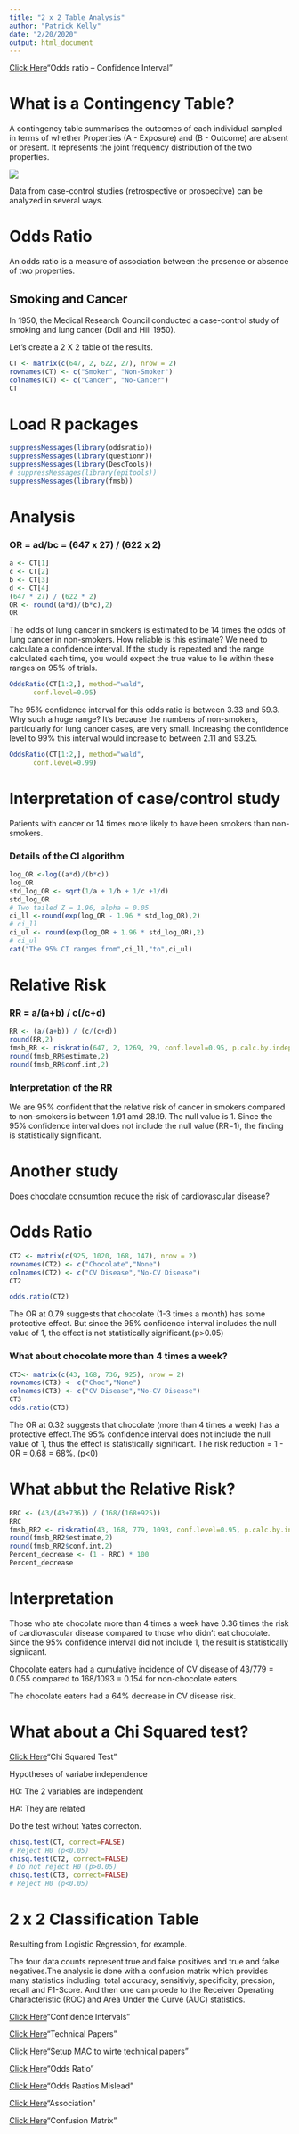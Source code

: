 ```yaml
---
title: "2 x 2 Table Analysis"
author: "Patrick Kelly"
date: "2/20/2020"
output: html_document
---
```


[Click Here](https://select-statistics.co.uk/calculators/confidence-interval-calculator-odds-ratio/)"Odds ratio – Confidence Interval"

# What is a Contingency Table?

A contingency table summarises the outcomes of each individual sampled in terms of whether Properties (A - Exposure) and (B - Outcome) are absent or present. It represents the joint frequency distribution of the two properties.

![](Cont_Table.jpg)

Data from case-control studies (retrospective or prospecitve) can be analyzed in several ways.

# Odds Ratio
An odds ratio is a measure of association between the presence or absence of two properties.

## Smoking and Cancer

In 1950, the Medical Research Council conducted a case-control study of smoking and lung cancer (Doll and Hill 1950).

Let's create a 2 X 2 table of the results.

```r
CT <- matrix(c(647, 2, 622, 27), nrow = 2)
rownames(CT) <- c("Smoker", "Non-Smoker")
colnames(CT) <- c("Cancer", "No-Cancer")
CT
```
# Load R packages

```r
suppressMessages(library(oddsratio))
suppressMessages(library(questionr))
suppressMessages(library(DescTools))
# suppressMessages(library(epitools))
suppressMessages(library(fmsb))
```
# Analysis

### OR = ad/bc = (647 x 27) / (622 x 2) 

```r
a <- CT[1]
c <- CT[2]
b <- CT[3]
d <- CT[4]
(647 * 27) / (622 * 2) 
OR <- round((a*d)/(b*c),2)
OR
```
The odds of lung cancer in smokers is estimated to be 14 times the odds of lung cancer in non-smokers. How reliable is this estimate?
We need to calculate a confidence interval. If the study is repeated and the range calculated each time, you would expect the true value to lie within these ranges on 95% of trials.


```r
OddsRatio(CT[1:2,], method="wald", 
      conf.level=0.95)
```
The 95% confidence interval for this odds ratio is between 3.33 and 59.3. Why such a huge range? It's because the numbers of non-smokers, particularly for lung cancer cases, are very small. Increasing the confidence level to 99% this interval would increase to between 2.11 and 93.25.

```r
OddsRatio(CT[1:2,], method="wald", 
      conf.level=0.99)
```

# Interpretation of case/control study

Patients with cancer or 14 times more likely to have been smokers than non-smokers.



### Details of the CI algorithm

```r
log_OR <-log((a*d)/(b*c))
log_OR
std_log_OR <- sqrt(1/a + 1/b + 1/c +1/d)
std_log_OR
# Two tailed Z = 1.96, alpha = 0.05
ci_ll <-round(exp(log_OR - 1.96 * std_log_OR),2)
# ci_ll
ci_ul <- round(exp(log_OR + 1.96 * std_log_OR),2)
# ci_ul
cat("The 95% CI ranges from",ci_ll,"to",ci_ul)
```

# Relative Risk

### RR = a/(a+b) / c(/c+d)

```r
RR <- (a/(a+b)) / (c/(c+d))
round(RR,2)
fmsb_RR <- riskratio(647, 2, 1269, 29, conf.level=0.95, p.calc.by.independence=TRUE) 
round(fmsb_RR$estimate,2)
round(fmsb_RR$conf.int,2)
```

### Interpretation of the RR

We are 95% confident that the relative risk of cancer in smokers compared to non-smokers is between 1.91 amd 28.19. The null value is 1. Since the 95% confidence interval does not include the null value (RR=1), the finding is statistically significant.

# Another study
Does chocolate consumtion reduce the risk of cardiovascular disease?

# Odds Ratio

```r
CT2 <- matrix(c(925, 1020, 168, 147), nrow = 2)
rownames(CT2) <- c("Chocolate","None")
colnames(CT2) <- c("CV Disease","No-CV Disease")
CT2
```

```r
odds.ratio(CT2)

```
The OR at 0.79 suggests that chocolate (1-3 times a month) has some protective effect.  But since the 95% confidence interval includes the null value of 1, the effect is not statistically significant.(p>0.05)

### What about chocolate more than 4 times a week?
```r
CT3<- matrix(c(43, 168, 736, 925), nrow = 2)
rownames(CT3) <- c("Choc","None")
colnames(CT3) <- c("CV Disease","No-CV Disease")
CT3
odds.ratio(CT3)
```
The OR at 0.32 suggests that chocolate (more than 4 times a week) has a protective effect.The 95% confidence interval does not include the null value of 1, thus the effect is statistically significant. The risk reduction = 1 - OR = 0.68 = 68%. (p<0)

# What abbut the Relative Risk?

```r
RRC <- (43/(43+736)) / (168/(168+925))
RRC
fmsb_RR2 <- riskratio(43, 168, 779, 1093, conf.level=0.95, p.calc.by.independence=TRUE)
round(fmsb_RR2$estimate,2)
round(fmsb_RR2$conf.int,2)
Percent_decrease <- (1 - RRC) * 100
Percent_decrease
```

# Interpretation

Those who ate chocolate more than 4 times a week have 0.36 times the risk of cardiovascular disease compared to those who didn't eat chocolate. Since the 95% confidence interval did not include 1, the result is statistically signiicant.

Chocolate eaters had a cumulative incidence of CV disease of 43/779 = 0.055 compared to 168/1093 = 0.154 for non-chocolate eaters.

The chocolate eaters had a 64% decrease in CV disease risk.

# What about a Chi Squared test?

[Click Here](https://medium.com/@nhan.tran/the-chi-square-statistic-p-1-37a8eb2f27bb)"Chi Squared Test"

Hypotheses of variabe independence

H0: The 2 variables are independent

HA: They are related

Do the test without Yates correcton.

```r
chisq.test(CT, correct=FALSE)
# Reject H0 (p<0.05)
chisq.test(CT2, correct=FALSE)
# Do not reject H0 (p>0.05)
chisq.test(CT3, correct=FALSE)
# Reject H0 (p<0.05)
```

# 2 x 2 Classification Table

Resulting from Logistic Regression, for example.

The four data counts represent true and false positives and true and false negatives.The analysis is done with a confusion matrix which provides many statistics including: total accuracy, sensitiviy, specificity, precsion, recall and F1-Score. And then one can proede to the Receiver Operating Characteristic (ROC) and Area Under the Curve (AUC) statistics.


[Click Here](https://physiology.med.cornell.edu/people/banfelder/qbio/resources_2009/2009_1.3%20Confidence%20Intervals%20and%20Contingency%20Tables.pdf)"Confidence Intervals"


[Click Here](https://taragonmd.github.io/2019/09/22/guide-for-setting-up-your-mac-os-to-write-technical-papers/)"Technical Papers"

[Click Here](https://github.com/taragonmd/angela)"Setup MAC to wirte technical papers"

[Click Here](https://psychscenehub.com/psychpedia/odds-ratio-2/)"Odds Ratio"

[Click Here](https://www.ncbi.nlm.nih.gov/pmc/articles/PMC1112884/)"Odds Raatios Mislead "

[Click Here](http://sphweb.bumc.bu.edu/otlt/MPH-Modules/EP/EP713_Association/EP713_Association3.html)"Association"

[Click Here](https://towardsdatascience.com/confusion-matrix-un-confused-1ba98dee0d7f)"Confusion Matrix"


